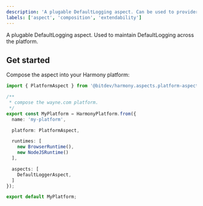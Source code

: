 ```yaml
---
description: 'A plugable DefaultLogging aspect. Can be used to provider a UI and API.'
labels: ['aspect', 'composition', 'extendability']
---
```


A plugable DefaultLogging aspect. Used to maintain DefaultLogging across the platform.

## Get started

Compose the aspect into your Harmony platform:

```ts
import { PlatformAspect } from '@bitdev/harmony.aspects.platform-aspect';

/**
 * compose the wayne.com platform.
 */
export const MyPlatform = HarmonyPlatform.from({
  name: 'my-platform',

  platform: PlatformAspect,

  runtimes: [
    new BrowserRuntime(),
    new NodeJSRuntime()
  ],

  aspects: [
    DefaultLoggerAspect,
  ]
});

export default MyPlatform;
```
